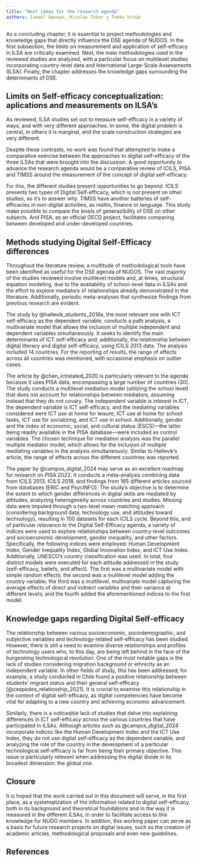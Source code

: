 ```yaml
---
title: "Next ideas for the research agenda"
authors: Ismael Aguayo, Nicolás Tobar y Tomás Urzúa
---
```


As a concluding chapter, it is essential to project methodologies and knowledge gaps that directly influence the DSE agenda of NUDOS. In the first subsection, the limits on measurement and application of self-efficacy in ILSA are critically examined. Next, the main methodologies used in the reviewed studies are analyzed, with a particular focus on multilevel studies incorporating country-level data and International Large-Scale Assessments (ILSA). Finally, the chapter addresses the knowledge gaps surrounding the determinants of DSE.

## Limits on Self-efficacy conceptualization: aplications and measurements on ILSA's

As reviewed, ILSA studies set out to measure self-efficacy in a variety of ways, and with very different approaches. In some, the digital problem is central, in others it is marginal, and the scale construction strategies are very different.

Despite these contrasts, no work was found that attempted to make a comparative exercise between the approaches to digital self-efficacy of the three ILSAs that were brought into the discussion. A good opportunity to advance the research agenda would be a comparative review of ICILS, PISA and TIMSS around the measurement of the concept of digital self-efficacy.

For this, the different studies present opportunities to go beyond. ICILS presents two types of Digital Self-efficacy, which is not present on other studies, so it's to answer why. TIMSS have another batteries of self-efficacies in non-digital activities, as maths, finance or language. This study make possible to compare the levels of generazibility of DSE on other subjects. And PISA, as an official OECD project, facilitates comparing between developed and under-developed countries.

## Methods studying Digital Self-Efficacy differences

Throughout the literature review, a multitude of methodological tools have been identified as useful for the DSE agenda of NUDOS. The vast majority of the studies reviewed involve multilevel models and, at times, structural equation modeling, due to the availability of school-level data in ILSAs and the effort to explore mediators of relationships already demonstrated in the literature. Additionally, periodic meta-analyses that synthesize findings from previous research are evident.

The study by @hatlevik_students_2018a, the most relevant one with ICT self-efficacy as the dependent variable, conducts a path analysis, a multivariate model that allows the inclusion of multiple independent and dependent variables simultaneously. It seeks to identify the main determinants of ICT self-efficacy and, additionally, the relationship between digital literacy and digital self-efficacy, using ICILS 2013 data. The analysis included 14 countries. For the reporting of results, the range of effects across all countries was mentioned, with occasional emphasis on outlier cases.

The article by @chen_ictrelated_2020 is particularly relevant to the agenda because it uses PISA data, encompassing a large number of countries (30). The study conducts a multilevel mediation model (utilizing the school level) that does not account for relationships between mediators, assuming instead that they do not covary. The independent variable is interest in ICT, the dependent variable is ICT self-efficacy, and the mediating variables considered were ICT use at home for leisure, ICT use at home for school tasks, ICT use for socializing, and ICT use in school. Additionally, gender and the index of economic, social, and cultural status (ESCS)---the latter being readily available in the PISA database---were included as control variables. The chosen technique for mediation analysis was the parallel multiple mediator model, which allows for the inclusion of multiple mediating variables in the analysis simultaneously. Similar to Hatlevik's article, the range of effects across the different countries was reported.

The paper by @campos_digital_2024 may serve as an excellent roadmap for research on PISA 2022. It conducts a meta-analysis combining data from ICILS 2013, ICILS 2018, and findings from 165 different articles sourced from databases (ERIC and PsycINFO). The study's objective is to determine the extent to which gender differences in digital skills are mediated by attitudes, analyzing heterogeneity across countries and studies. Missing data were imputed through a two-level mean-matching approach (considering background data, technology use, and attitudes toward technology), resulting in 100 datasets for each ICILS cycle. Beyond this, and of particular relevance to the Digital Self-Efficacy agenda, a variety of indices were used to explore relationships between country-level outcomes and socioeconomic development, gender inequality, and other factors. Specifically, the following indices were employed: Human Development Index, Gender Inequality Index, Global Innovation Index, and ICT Use Index. Additionally, UNESCO's country classification was used. In total, four distinct models were executed for each attitude addressed in the study (self-efficacy, beliefs, and affect). The first was a multivariate model with simple random effects; the second was a multilevel model adding the country variable; the third was a multilevel, multivariate model capturing the average effects of direct and indirect variables and their variance at different levels; and the fourth added the aforementioned indices to the first model.

## Knowledge gaps regarding Digital Self-efficacy

The relationship between various socioeconomic, sociodemographic, and subjective variables and technology-related self-efficacy has been studied. However, there is still a need to examine diverse relationships and profiles of technology users who, to this day, are being left behind in the face of the burgeoning technological revolution. One of the most notable gaps is the lack of studies considering migration background or ethnicity as an independent variable. In other fields of study, this has been addressed; for example, a study conducted in Chile found a positive relationship between students' migrant status and their general self-efficacy [@cespedes_relationship_2021]. It is crucial to examine this relationship in the context of digital self-efficacy, as digital competencies have become vital for adapting to a new country and achieving economic advancement.

Similarly, there is a noticeable lack of studies that delve into explaining differences in ICT self-efficacy across the various countries that have participated in ILSAs. Although articles such as @campos_digital_2024 incorporate indices like the Human Development Index and the ICT Use Index, they do not use digital self-efficacy as the dependent variable, and analyzing the role of the country in the development of a particular technological self-efficacy is far from being their primary objective. This issue is particularly relevant when addressing the digital divide in its broadest dimension: the global one.

## Closure

It is hoped that the work carried out in this document will serve, in the first place, as a systematization of the information related to digital self-efficacy, both in its background and theoretical foundations and in the way it is measured in the different ILSAs, in order to facilitate access to this knowledge for NUDO members. In addition, this working paper can serve as a basis for future research projects on digital issues, such as the creation of academic articles, methodological proposals and even new guidelines. 

## References {.unnumbered}
